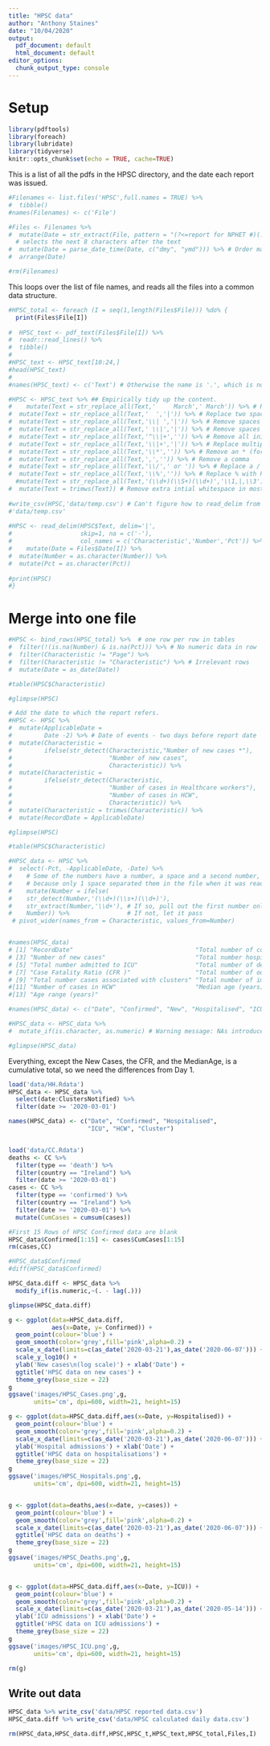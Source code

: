 ```yaml
---
title: "HPSC data"
author: "Anthony Staines"
date: "10/04/2020"
output:
  pdf_document: default
  html_document: default
editor_options:
  chunk_output_type: console
---
```


# Setup

```r
library(pdftools)
library(foreach)
library(lubridate)
library(tidyverse)
knitr::opts_chunk$set(echo = TRUE, cache=TRUE)
```

This is a list of all the pdfs in the HPSC directory, and the date each report was issued.

```r
#Filenames <- list.files('HPSC',full.names = TRUE) %>%
#  tibble() 
#names(Filenames) <- c('File')

#Files <- Filenames %>%
#  mutate(Date = str_extract(File, pattern = "(?<=report for NPHET #)(.{8})")) %>%
  # selects the next 8 characters after the text
#  mutate(Date = parse_date_time(Date, c("dmy", "ymd"))) %>% # Order matters
#  arrange(Date)

#rm(Filenames)
```

This loops over the list of file names, and reads all the files into a common data structure.

```r
#HPSC_total <- foreach (I = seq(1,length(Files$File))) %do% {
  print(Files$File[I])
  
#  HPSC_text <- pdf_text(Files$File[I]) %>%
#  readr::read_lines() %>%
#  tibble()
#
#HPSC_text <- HPSC_text[10:24,]
#head(HPSC_text)
#
#names(HPSC_text) <- c('Text') # Otherwise the name is '.', which is not a good choice!

#HPSC <- HPSC_text %>% ## Empirically tidy up the content.
#    mutate(Text = str_replace_all(Text,'     March',' March')) %>% # Replace excess spaces on 24/3/20
#  mutate(Text = str_replace_all(Text,'  ','|')) %>% # Replace two spaces with one |
#  mutate(Text = str_replace_all(Text,'\\| ','|')) %>% # Remove spaces after a |
#  mutate(Text = str_replace_all(Text,' \\|','|')) %>% # Remove spaces before a |
#  mutate(Text = str_replace_all(Text,'^\\|+','')) %>% # Remove all initial | characters
#  mutate(Text = str_replace_all(Text,'\\|+','|')) %>% # Replace multiple | with one |
#  mutate(Text = str_replace_all(Text,'\\*','')) %>% # Remove an * (for a footnote)
#  mutate(Text = str_replace_all(Text,',','')) %>% # Remove a comma
#  mutate(Text = str_replace_all(Text,'\\/',' or ')) %>% # Replace a / with an or
#  mutate(Text = str_replace_all(Text,'\\%','')) %>% # Replace % with Pct.
  #mutate(Text = str_replace_all(Text,'(\\d+)(\\S+)(\\d+)','\\1,|,\\3')) %>% # cope with single spaces
#  mutate(Text = trimws(Text)) # Remove extra intial whitespace in most recent files
  
#write_csv(HPSC,'data/temp.csv') # Can't figure how to read_delim from a tibble?
#'data/temp.csv'
  
#HPSC <- read_delim(HPSC$Text, delim='|',
#                   skip=1, na = c('-'),
#                   col_names = c('Characteristic','Number','Pct')) %>%
#    mutate(Date = Files$Date[I]) %>%
#  mutate(Number = as.character(Number)) %>%
#  mutate(Pct = as.character(Pct))
  
#print(HPSC)
#}

```

# Merge into one file

```r
#HPSC <- bind_rows(HPSC_total) %>%  # one row per row in tables
#  filter(!(is.na(Number) & is.na(Pct))) %>% # No numeric data in row
#  filter(Characteristic != "Page") %>%
#  filter(Characteristic != "Characteristic") %>% # Irrelevant rows
#  mutate(Date = as_date(Date))

#table(HPSC$Characteristic)

#glimpse(HPSC)

# Add the date to which the report refers.
#HPSC <- HPSC %>%
#  mutate(ApplicableDate = 
#         Date -2) %>% # Date of events - two days before report date
#  mutate(Characteristic = 
#         ifelse(str_detect(Characteristic,"Number of new cases *"),
#                           "Number of new cases",
#                           Characteristic)) %>%
#  mutate(Characteristic = 
#         ifelse(str_detect(Characteristic,
#                           "Number of cases in Healthcare workers"),
#                           "Number of cases in HCW",
#                           Characteristic)) %>%
#  mutate(Characteristic = trimws(Characteristic)) %>%
#  mutate(RecordDate = ApplicableDate)

#glimpse(HPSC)

#table(HPSC$Characteristic)

#HPSC_data <- HPSC %>%
#  select(-Pct, -ApplicableDate, -Date) %>%
#    # Some of the numbers have a number, a space and a second number,
#    # because only 1 space separated them in the file when it was read
#    mutate(Number = ifelse(
#    str_detect(Number,'(\\d+)(\\s+)(\\d+)'), 
#    str_extract(Number,'\\d+'), # If so, pull out the first number only, #second is a stray percentage
#    Number)) %>%                # If not, let it pass
 # pivot_wider(names_from = Characteristic, values_from=Number)


#names(HPSC_data)
# [1] "RecordDate"                                  "Total number of confirmed cases"            
# [3] "Number of new cases"                         "Total number hospitalised"                  
# [5] "Total number admitted to ICU"                "Total number of deaths"                     
# [7] "Case Fatality Ratio (CFR )"                  "Total number of outbreaks or clusters"      
# [9] "Total number cases associated with clusters" "Total number of imported cases"             
#[11] "Number of cases in HCW"                      "Median age (years)"                         
#[13] "Age range (years)"                          

#names(HPSC_data) <- c("Date", "Confirmed", "New", "Hospitalised", "ICU", "Deaths", "CFR", "OutbreakNos", "OutbreakCases", "ImportedCases", "HCWCases", "AgeMedian", "AgeRange")

#HPSC_data <- HPSC_data %>%
#  mutate_if(is.character, as.numeric) # Warning message: NAs introduced by coercion

#glimpse(HPSC_data)  
```

Everything, except the New Cases, the CFR, and the MedianAge, is a cumulative total, so we need the differences from Day 1.


```r
load('data/HH.Rdata')
HPSC_data <- HPSC_data %>%
  select(date:ClustersNotified) %>%
  filter(date >= '2020-03-01')

names(HPSC_data) <- c("Date", "Confirmed", "Hospitalised", 
                      "ICU", "HCW", "Cluster")


load('data/CC.Rdata')
deaths <- CC %>%
  filter(type == 'death') %>%
  filter(country == "Ireland") %>%
  filter(date >= '2020-03-01')
cases <- CC %>%
  filter(type == 'confirmed') %>%
  filter(country == "Ireland") %>%
  filter(date >= '2020-03-01') %>%
  mutate(CumCases = cumsum(cases))

#First 15 Rows of HPSC Confirmed data are blank
HPSC_data$Confirmed[1:15] <- cases$CumCases[1:15]
rm(cases,CC)
```

```r
#HPSC_data$Confirmed
#diff(HPSC_data$Confirmed)

HPSC_data.diff <- HPSC_data %>%
  modify_if(is.numeric,~(. - lag(.)))

glimpse(HPSC_data.diff)

```

```r
g <- ggplot(data=HPSC_data.diff,
            aes(x=Date, y= Confirmed)) +
  geom_point(colour='blue') +
  geom_smooth(color='grey',fill='pink',alpha=0.2) +
  scale_x_date(limits=c(as_date('2020-03-21'),as_date('2020-06-07'))) +
  scale_y_log10() +
  ylab('New cases\n(log scale)') + xlab('Date') +
  ggtitle('HPSC data on new cases') +
  theme_grey(base_size = 22)
g
ggsave('images/HPSC_Cases.png',g,
       units='cm', dpi=600, width=21, height=15)

g <- ggplot(data=HPSC_data.diff,aes(x=Date, y=Hospitalised)) +
  geom_point(colour='blue') +
  geom_smooth(color='grey',fill='pink',alpha=0.2) +
  scale_x_date(limits=c(as_date('2020-03-21'),as_date('2020-06-07'))) +
  ylab('Hospital admissions') + xlab('Date') +
  ggtitle('HPSC data on hospitalisations') +
  theme_grey(base_size = 22)
g
ggsave('images/HPSC_Hospitals.png',g,
       units='cm', dpi=600, width=21, height=15)


g <- ggplot(data=deaths,aes(x=date, y=cases)) +
  geom_point(colour='blue') +
  geom_smooth(color='grey',fill='pink',alpha=0.2) +
  scale_x_date(limits=c(as_date('2020-03-21'),as_date('2020-06-07'))) +
  ggtitle('HPSC data on deaths') +
  theme_grey(base_size = 22) 
g
ggsave('images/HPSC_Deaths.png',g,
       units='cm', dpi=600, width=21, height=15)


g <- ggplot(data=HPSC_data.diff,aes(x=Date, y=ICU)) +
  geom_point(colour='blue') +
  geom_smooth(color='grey',fill='pink',alpha=0.2) +
  scale_x_date(limits=c(as_date('2020-03-21'),as_date('2020-05-14'))) +
  ylab('ICU admissions') + xlab('Date') +
  ggtitle('HPSC data on ICU admissions') +
  theme_grey(base_size = 22) 
g
ggsave('images/HPSC_ICU.png',g,
       units='cm', dpi=600, width=21, height=15)

rm(g)
```


## Write out data

```r

HPSC_data %>% write_csv('data/HPSC reported data.csv')
HPSC_data.diff %>% write_csv('data/HPSC calculated daily data.csv')

rm(HPSC_data,HPSC_data.diff,HPSC,HPSC_t,HPSC_text,HPSC_total,Files,I)

```

